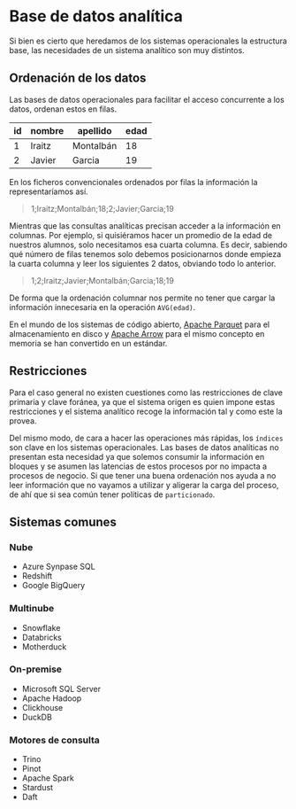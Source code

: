 # Base de datos analítica

Si bien es cierto que heredamos de los sistemas operacionales la estructura base, las necesidades de un sistema analítico son muy distintos.

## Ordenación de los datos

Las bases de datos operacionales para facilitar el acceso concurrente a los datos, ordenan estos en filas.

| id|nombre  | apellido  | edad |
|---|--------|-----------|----|
| 1 | Iraitz | Montalbán | 18 |
| 2 | Javier | Garcia    | 19 |

En los ficheros convencionales ordenados por filas la información la representaríamos así.

> 1;Iraitz;Montalbán;18;2;Javier;Garcia;19

Mientras que las consultas analíticas precisan acceder a la información en columnas. Por ejemplo, si quisiéramos hacer un promedio de la edad de nuestros alumnos, solo necesitamos esa cuarta columna. Es decir, sabiendo qué número de filas tenemos solo debemos posicionarnos donde empieza la cuarta columna y leer los siguientes 2 datos, obviando todo lo anterior.

> 1;2;Iraitz;Javier;Montalbán;Garcia;18;19

De forma que la ordenación columnar nos permite no tener que cargar la información innecesaria en la operación `AVG(edad)`.

En el mundo de los sistemas de código abierto, [Apache Parquet](https://parquet.apache.org/) para el almacenamiento en disco y [Apache Arrow](https://arrow.apache.org/) para el mismo concepto en memoria se han convertido en un estándar.

## Restricciones

Para el caso general no existen cuestiones como las restricciones de clave primaria y clave foránea, ya que el sistema origen es quien impone estas restricciones y el sistema analítico recoge la información tal y como este la provea.

Del mismo modo, de cara a hacer las operaciones más rápidas, los `índices` son clave en los sistemas operacionales. Las bases de datos analíticas no presentan esta necesidad ya que solemos consumir la información en bloques y se asumen las latencias de estos procesos por no impacta  a procesos de negocio. Si que tener una buena ordenación nos ayuda a no leer información que no vayamos a utilizar y aligerar la carga del proceso, de ahí que si sea común tener políticas de `particionado`.

## Sistemas comunes

### Nube

* Azure Synpase SQL
* Redshift
* Google BigQuery

### Multinube

* Snowflake
* Databricks
* Motherduck

### On-premise

* Microsoft SQL Server
* Apache Hadoop
* Clickhouse
* DuckDB

### Motores de consulta

* Trino
* Pinot
* Apache Spark
* Stardust
* Daft
